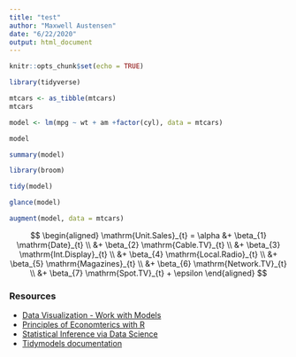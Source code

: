 ```yaml
---
title: "test"
author: "Maxwell Austensen"
date: "6/22/2020"
output: html_document
---
```


```r
knitr::opts_chunk$set(echo = TRUE)
```

```r
library(tidyverse)
```

```r
mtcars <- as_tibble(mtcars)
mtcars
```

```r
model <- lm(mpg ~ wt + am +factor(cyl), data = mtcars)

model
```

```r
summary(model)
```

```r
library(broom)

tidy(model)
```

```r
glance(model)
```

```r
augment(model, data = mtcars)
```

$$
\begin{aligned}
\mathrm{Unit.Sales}_{t} = \alpha 
    &+ \beta_{1}  \mathrm{Date}_{t} \\
    &+ \beta_{2}  \mathrm{Cable.TV}_{t}    \\
    &+ \beta_{3}  \mathrm{Int.Display}_{t} \\
    &+ \beta_{4}  \mathrm{Local.Radio}_{t} \\
    &+ \beta_{5}  \mathrm{Magazines}_{t}   \\
    &+ \beta_{6}  \mathrm{Network.TV}_{t}  \\
    &+ \beta_{7}  \mathrm{Spot.TV}_{t} + \epsilon
\end{aligned}
$$




### Resources

* [Data Visualization - Work with Models](https://socviz.co/modeling.html) 
* [Principles of Economterics with R](https://bookdown.org/ccolonescu/RPoE4/)
* [Statistical Inference via Data Science](https://moderndive.com/)
* [Tidymodels documentation](https://www.tidymodels.org/)